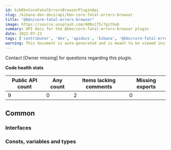 ```yaml
---
id: kibKbnCoreFatalErrorsBrowserPluginApi
slug: /kibana-dev-docs/api/kbn-core-fatal-errors-browser
title: "@kbn/core-fatal-errors-browser"
image: https://source.unsplash.com/400x175/?github
summary: API docs for the @kbn/core-fatal-errors-browser plugin
date: 2022-07-23
tags: ['contributor', 'dev', 'apidocs', 'kibana', '@kbn/core-fatal-errors-browser']
warning: This document is auto-generated and is meant to be viewed inside our experimental, new docs system. Reach out in #docs-engineering for more info.
---
```




Contact [Owner missing] for questions regarding this plugin.

**Code health stats**

| Public API count  | Any count | Items lacking comments | Missing exports |
|-------------------|-----------|------------------------|-----------------|
| 9 | 0 | 2 | 0 |

## Common

### Interfaces
<DocDefinitionList data={kbnCoreFatalErrorsBrowserObj.common.interfaces}/>

### Consts, variables and types
<DocDefinitionList data={kbnCoreFatalErrorsBrowserObj.common.misc}/>

